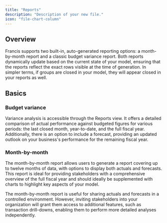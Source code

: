 ```yaml
---
title: "Reports"
description: "Description of your new file."
icon: "file-chart-column"
---
```


## Overview

Francis supports two built-in, auto-generated reporting options: a month-by-month report and a classic budget variance report. Both reports dynamically update based on the current state of your model, ensuring that the reports reflect the exact rows visible at the time of generation. In simpler terms, if groups are closed in your model, they will appear closed in your reports as well.

## Basics

### Budget variance

Variance analysis is accessible through the Reports view. It offers a detailed comparison of actual performance against budgeted figures for various periods: the last closed month, year-to-date, and the full fiscal year. Additionally, there is an option to include a forecast, providing an updated outlook on your business's performance for the remaining fiscal year.

### Month-by-month&#x20;

The month-by-month report allows users to generate a report covering up to twelve months of data, with options to display both actuals and forecasts. This report is ideal for providing stakeholders with a comprehensive overview of the full fiscal year and should ideally be supplemented with charts to highlight key aspects of your model.

The month-by-month report is useful for sharing actuals and forecasts in a controlled environment. However, inviting stakeholders into your organization will grant them access to additional features, such as transaction drill-downs, enabling them to perform more detailed analyses independently.
